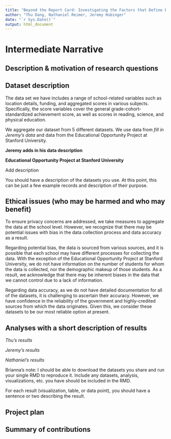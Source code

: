 ```yaml
---
title: "Beyond the Report Card: Investigating the Factors that Define Educational Achievement"
author: "Thu Dang, Nathaniel Reimer, Jeremy Hubinger"
date: "`r Sys.Date()`"
output: html_document
---
```


# Intermediate Narrative

## Description & motivation of research questions





## Dataset description

The data set we have includes a range of school-related variables such as location details, funding, and aggregated scores in various subjects. Specifically, the score variables cover the general grade-cohort-standardized achievement score, as well as scores in reading, science, and physical education. 

We aggregate our dataset from 5 different datasets. We use data from *fill in Jeremy's data* and data from the Educational Opportunity Project at Stanford University.

**Jeremy adds in his data description**


**Educational Opportunity Project at Stanford University**

Add description

You should have a description of the datasets you use. At this point, this can be just a few example records and description of their purpose.


## Ethical issues (who may be harmed and who may benefit)

To ensure privacy concerns are addressed, we take measures to aggregate the data at the school level. However, we recognize that there may be potential issues with bias in the data collection process and data accuracy as a result.

Regarding potential bias, the data is sourced from various sources, and it is possible that each school may have different processes for collecting the data. With the exception of the Educational Opportunity Project at Stanford University, we do not have information on the number of students for whom the data is collected, nor the demographic makeup of those students. As a result, we acknowledge that there may be inherent biases in the data that we cannot control due to a lack of information.

Regarding data accuracy, as we do not have detailed documentation for all of the datasets, it is challenging to ascertain their accuracy. However, we have confidence in the reliability of the government and highly-credited sources from which the data originates. Given this, we consider these datasets to be our most reliable option at present.


## Analyses with a short description of results

*Thu's results*


*Jeremy's results*


*Nathaniel's results*


Brianna's note: I should be able to download the datasets you share and run your single RMD to reproduce it. Include any datasets, analysis, visualizations, etc. you have should be included in the RMD.

For each result (visualization, table, or data point), you should have a sentence or two describing the result.



## Project plan




## Summary of contributions
